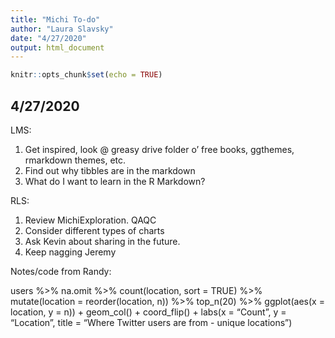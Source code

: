 ```yaml
---
title: "Michi To-do"
author: "Laura Slavsky"
date: "4/27/2020"
output: html_document
---
```


```r
knitr::opts_chunk$set(echo = TRUE)
```

## 4/27/2020 
LMS:

1. Get inspired, look @ greasy drive folder o' free books, ggthemes, rmarkdown themes, etc. 
2. Find out why tibbles are in the markdown
3. What do I want to learn in the R Markdown? 

RLS:

1. Review MichiExploration.  QAQC
2. Consider different types of charts
3. Ask Kevin about sharing in the future.  
4. Keep nagging Jeremy

Notes/code from Randy:

users %>%
  na.omit %>%
    count(location, sort = TRUE) %>%
    mutate(location = reorder(location, n)) %>%
    top_n(20) %>%
ggplot(aes(x = location, y = n)) +
    geom_col() +
    coord_flip() +
    labs(x = "Count",
    y = "Location", title = "Where Twitter users are from - unique locations ")














